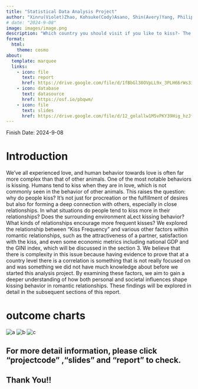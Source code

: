 ```yaml
---
title: "Statistical Data Analysis Project"
author: "Xinru(Violet)Zhao, Kohsuke(Cody)Asano, Shin(Avery)Yang, Philip Tong, Pratiksha Gund"
# date: "2024-9-08"
image: images/image.png
description: "Which country you should visit if you like to kiss?- The relationship between GINI index and Kissing Frequency-"
format:
  html:
    theme: cosmo
about:
  template: marquee
  links:
    - icon: file
      text: report
      href: https://drive.google.com/file/d/1fBbGl38OVpLL9x_3PLH66rWs3i2YM9rU/view?usp=sharing
    - icon: database
      text: datasource
      href: https://osf.io/pbqwm/
    - icon: file
      text: slides
      href: https://drive.google.com/file/d/12_golallw1M5vPKY39Hig_hzJf4ntRIH/view?usp=sharing
---
```

Finish Date: 2024-9-08

# Introduction

We've all experienced love, and human behavior towards love is often far more complex than that of other animals. One of the most notable behaviors is kissing. Humans tend to kiss when they are in love, which is not commonly seen in the behavior of other animals. This raises the question: why do people kiss? It's not just for procreation or the fulfillment of desires but also for forming a deep connection with others, especially in close relationships. In what situations do people tend to kiss more in their relationships? Does the surrounding environment aLect kissing behavior? What kinds of relationships encourage more frequent kisses? We explored the relationship between "Kiss Frequency" and various other factors within romantic relationships, such as the attractiveness of a partner, satisfaction with the kiss, and even some economic metrics including national GDP and the GINI index, which will be discussed in the section 3. We believe that there is complexity in this issue because having evidence to prove that at a country level there is a correlation is something that is not really focused on and was something we did not have much knowledge about before we started this analysis project. By examining these factors, we aim to gain a deeper understanding of how both personal and societal influences shape kissing behavior in romantic relationships. These findings will be explored in detail in the subsequent sections of this report.

# outcome charts

![a](images/S1.png)
![b](images/S2.png)
![c](images/S3.png)

## For more detail information, please click "projectcode" ,"slides" and "report" to check.

## Thank You!!

